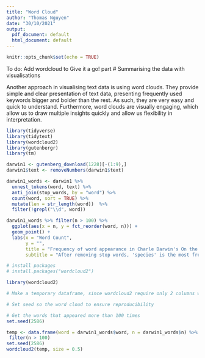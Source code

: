 ```yaml
---
title: "Word Cloud"
author: "Thomas Nguyen"
date: "30/10/2021"
output:
  pdf_document: default
  html_document: default
---
```


```r
knitr::opts_chunk$set(echo = TRUE)
```

To do: Add wordcloud to Give it a go! part
# Summarising the data with visualisations

Another approach in visualising text data is using word clouds. They provide simple and clear presentation of text data, presenting frequently used keywords bigger and bolder than the rest. As such, they are very easy and quick to understand. Furthermore, word clouds are visually engaging, which allow us to draw multiple insights quickly and allow us flexibility in interpretation.
```r
library(tidyverse)
library(tidytext)
library(wordcloud2)
library(gutenbergr)
library(tm)

```

```r
darwin1 <- gutenberg_download(1228)[-(1:9),]
darwin1$text <- removeNumbers(darwin1$text)

darwin1_words <- darwin1 %>% 
  unnest_tokens(word, text) %>%
  anti_join(stop_words, by = "word") %>%
  count(word, sort = TRUE) %>%
  mutate(len = str_length(word))  %>%
  filter(!grepl("\\d", word))  
```

```r
darwin1_words %>% filter(n > 100) %>%
  ggplot(aes(x = n, y = fct_reorder(word, n))) + 
  geom_point() +
  labs(x = "Word Count", 
       y = "", 
       title = "Frequency of word appearance in Charle Darwin's On the Origins of Species, 1st edition",
       subtitle = "After removing stop words, 'species' is the most frequently used word")
```

```r
# install packages
# install.packages("wordcloud2")

library(wordcloud2)

# Make a temporary dataframe, since wordcloud2 require only 2 columns which are word and freq.

# Set seed so the word cloud to ensure reproducibility

# Get the words that appeared more than 100 times
set.seed(2586)

temp <- data.frame(word = darwin1_words$word, n = darwin1_words$n) %>%
 filter(n > 100) 
set.seed(2586)
wordcloud2(temp, size = 0.5)
```



